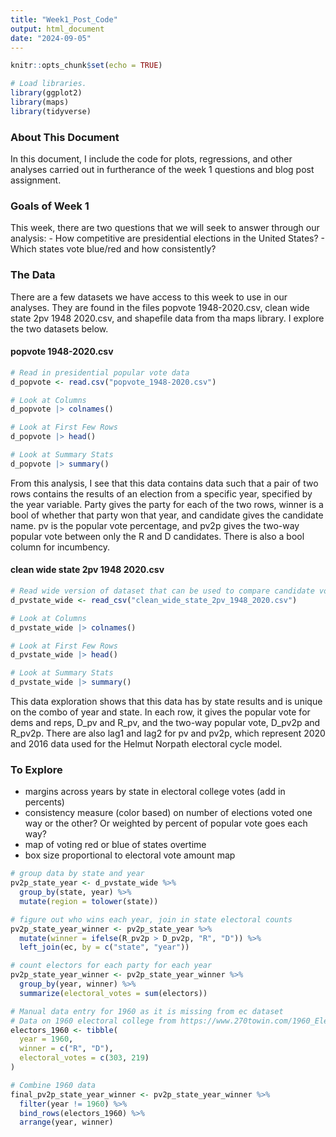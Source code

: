```yaml
---
title: "Week1_Post_Code"
output: html_document
date: "2024-09-05"
---
```


```r
knitr::opts_chunk$set(echo = TRUE)
```

```r
# Load libraries.
library(ggplot2)
library(maps)
library(tidyverse)
```


### About This Document
In this document, I include the code for plots, regressions, and other analyses carried out in furtherance of the week 1 questions and blog post assignment.

### Goals of Week 1
This week, there are two questions that we will seek to answer through our analysis:
- How competitive are presidential elections in the United States?
- Which states vote blue/red and how consistently?

### The Data
There are a few datasets we have access to this week to use in our analyses. They are found in the files popvote 1948-2020.csv, clean wide state 2pv 1948 2020.csv, and shapefile data from tha maps library. I explore the two datasets below.

#### popvote 1948-2020.csv
```r
# Read in presidential popular vote data
d_popvote <- read.csv("popvote_1948-2020.csv")

# Look at Columns
d_popvote |> colnames()

# Look at First Few Rows
d_popvote |> head()

# Look at Summary Stats
d_popvote |> summary()


```
From this analysis, I see that this data contains data such that a pair of two rows contains the results of an election from a specific year, specified by the year variable. Party gives the party for each of the two rows, winner is a bool of whether that party won that year, and candidate gives the candidate name. pv is the popular vote percentage, and pv2p gives the two-way popular vote between only the R and D candidates. There is also a bool column for incumbency. 

#### clean wide state 2pv 1948 2020.csv
```r
# Read wide version of dataset that can be used to compare candidate votes with one another. 
d_pvstate_wide <- read_csv("clean_wide_state_2pv_1948_2020.csv")

# Look at Columns
d_pvstate_wide |> colnames()

# Look at First Few Rows
d_pvstate_wide |> head()

# Look at Summary Stats
d_pvstate_wide |> summary()


```
This data exploration shows that this data has by state results and is unique on the combo of year and state. In each row, it gives the popular vote for dems and reps, D_pv and R_pv, and the two-way popular vote, D_pv2p and R_pv2p. There are also lag1 and lag2 for pv and pv2p, which represent 2020 and 2016 data used for the Helmut Norpath electoral cycle model.

### To Explore
- margins across years by state in electoral college votes (add in percents)
- consistency measure (color based) on number of elections voted one way or the other? Or weighted by percent of popular vote goes each way?
- map of voting red or blue of states overtime 
- box size proportional to electoral vote amount map


```r
# group data by state and year
pv2p_state_year <- d_pvstate_wide %>%
  group_by(state, year) %>%
  mutate(region = tolower(state))

# figure out who wins each year, join in state electoral counts
pv2p_state_year_winner <- pv2p_state_year %>%
  mutate(winner = ifelse(R_pv2p > D_pv2p, "R", "D")) %>%
  left_join(ec, by = c("state", "year"))

# count electors for each party for each year
pv2p_state_year_winner <- pv2p_state_year_winner %>%
  group_by(year, winner) %>%
  summarize(electoral_votes = sum(electors))

# Manual data entry for 1960 as it is missing from ec dataset
# Data on 1960 electoral college from https://www.270towin.com/1960_Election/
electors_1960 <- tibble(
  year = 1960,
  winner = c("R", "D"),
  electoral_votes = c(303, 219)
)

# Combine 1960 data
final_pv2p_state_year_winner <- pv2p_state_year_winner %>%
  filter(year != 1960) %>%
  bind_rows(electors_1960) %>%
  arrange(year, winner)

```

